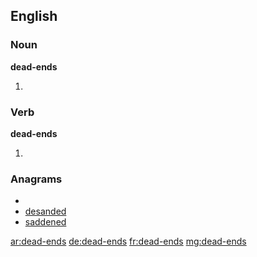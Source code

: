 ==English==

===Noun===
'''dead-ends'''

# {{plural of|[[dead-end]]}}

===Verb===
'''dead-ends'''

# {{third-person singular of|[[dead-end]]}}

===Anagrams===
* {{alphagram|adddeens}}
* [[desanded#English|desanded]]
* [[saddened#English|saddened]]

[[ar:dead-ends]]
[[de:dead-ends]]
[[fr:dead-ends]]
[[mg:dead-ends]]